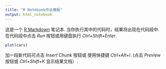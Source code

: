 ```yaml
---
title: "R Notebook作业模板"
output: html_notebook
---
```


这是一个 [R Markdown](http://rmarkdown.rstudio.com) 笔记本. 当你执行其中的代码时，结果将出现在代码段中. 
在代码段中点击 *Run* 按钮或用键盘执行 *Ctrl+Shift+Enter*. 


```r
plot(cars)
```

加一段新代码可点击 *Insert Chunk* 按钮或 使用快捷键 *Ctrl+Alt+I*.
(点击 *Preview* 按钮或 *Ctrl+Shift+K* 显示结果文档）.

